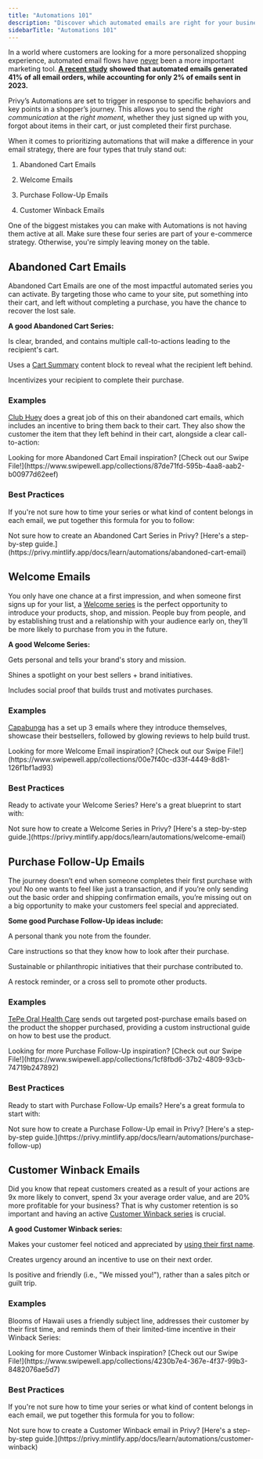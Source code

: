 ```yaml
---
title: "Automations 101"
description: "Discover which automated emails are right for your business."
sidebarTitle: "Automations 101"
---
```


In a world where customers are looking for a more personalized shopping experience, automated email flows have <u>never</u> been a more important marketing tool. [**<u>A recent study</u>**](https://www.omnisend.com/wp-content/uploads/2024/02/2023-email-sms-and-push-report.pdf) **showed that automated emails generated 41% of all email orders, while accounting for only 2% of emails sent in 2023.**  

Privy’s Automations are set to trigger in response to specific behaviors and key points in a shopper’s journey. This allows you to send the *right communication* at the *right moment*, whether they just signed up with you, forgot about items in their cart, or just completed their first purchase. 

When it comes to prioritizing automations that will make a difference in your email strategy, there are four types that truly stand out:

1. Abandoned Cart Emails

2. Welcome Emails

3. Purchase Follow-Up Emails

4. Customer Winback Emails

<Note>
  One of the biggest mistakes you can make with Automations is not having them active at all. Make sure these four series are part of your e-commerce strategy. Otherwise, you're simply leaving money on the table.
</Note>

## Abandoned Cart Emails

Abandoned Cart Emails are one of the most impactful automated series you can activate. By targeting those who came to your site, put something into their cart, and left without completing a purchase, you have the chance to recover the lost sale.

**A good Abandoned Cart Series:**

<Icon icon="sparkles" /> Is clear, branded, and contains multiple call-to-actions leading to the recipient's cart.

<Icon icon="cart-shopping" /> Uses a [Cart Summary](https://privy.mintlify.app/docs/learn/automations/abandoned-cart-email#customize-your-templates:~:text=By%20default%2C%20your%20templates%20will%20include%20a%20Cart%20Summary%2C%20which%20will%20reveal%20each%20product%20in%20your%20customer%E2%80%99s%20cart%2C%20as%20well%20as%20Call%2DTo%2DActions%20leading%20directly%20to%20your%20customer%E2%80%99s%20cart%20URL.) content block to reveal what the recipient left behind.

<Icon icon="percent" /> Incentivizes your recipient to complete their purchase.

### Examples

[Club Huey](https://clubhuey.com/) does a great job of this on their abandoned cart emails, which includes an incentive to bring them back to their cart. They also show the customer the item that they left behind in their cart, alongside a clear call-to-action:



<Tip>
  Looking for more Abandoned Cart Email inspiration? [Check out our Swipe File!](https://www.swipewell.app/collections/87de71fd-595b-4aa8-aab2-b00977d62eef)
</Tip>

### Best Practices

If you're not sure how to time your series or what kind of content belongs in each email, we put together this formula for you to follow:



<Tip>
  Not sure how to create an Abandoned Cart Series in Privy? [Here's a step-by-step guide.](https://privy.mintlify.app/docs/learn/automations/abandoned-cart-email)
</Tip>

## Welcome Emails

You only have one chance at a first impression, and when someone first signs up for your list, a [Welcome series](https://privy.mintlify.app/docs/learn/automations/welcome-email) is the perfect opportunity to introduce your products, shop, and mission. People buy from people, and by establishing trust and a relationship with your audience early on, they’ll be more likely to purchase from you in the future.&#x20;

**A good Welcome Series:**

<Icon icon="hand-holding-heart" /> Gets personal and tells your brand's story and mission.

<Icon icon="trophy-star" /> Shines a spotlight on your best sellers + brand initiatives.

<Icon icon="stars" /> Includes social proof that builds trust and motivates purchases.

### Examples

[Capabunga](http://capabunga.com/) has a set up 3 emails where they introduce themselves, showcase their bestsellers, followed by glowing reviews to help build trust.



<Tip>
  Looking for more Welcome Email inspiration? [Check out our Swipe File!](https://www.swipewell.app/collections/00e7f40c-d33f-4449-8d81-126f1bf1ad93)
</Tip>

### Best Practices

Ready to activate your Welcome Series? Here's a great blueprint to start with:



<Tip>
  Not sure how to create a Welcome Series in Privy? [Here's a step-by-step guide.](https://privy.mintlify.app/docs/learn/automations/welcome-email)
</Tip>

## Purchase Follow-Up Emails

The journey doesn’t end when someone completes their first purchase with you! No one wants to feel like just a transaction, and if you’re only sending out the basic order and shipping confirmation emails, you’re missing out on a big opportunity to make your customers feel special and appreciated.

**Some good Purchase Follow-Up ideas include:**

<Icon icon="face-smile-hearts" /> A personal thank you note from the founder.

<Icon icon="soap" /> Care instructions so that they know how to look after their purchase.

<Icon icon="leaf-heart" /> Sustainable or philanthropic initiatives that their purchase contributed to.

<Icon icon="arrows-rotate-reverse" /> A restock reminder, or a cross sell to promote other products.

### Examples

[TePe Oral Health Care](https://www.tepeusa.com/) sends out targeted post-purchase emails based on the product the shopper purchased, providing a custom instructional guide on how to best use the product.&#x20;



<Tip>
  Looking for more Purchase Follow-Up inspiration? [Check out our Swipe File!](https://www.swipewell.app/collections/1cf8fbd6-37b2-4809-93cb-74719b247892)
</Tip>

### Best Practices

Ready to start with Purchase Follow-Up emails? Here's a great formula to start with:



<Tip>
  Not sure how to create a Purchase Follow-Up email in Privy? [Here's a step-by-step guide.](https://privy.mintlify.app/docs/learn/automations/purchase-follow-up)
</Tip>

## Customer Winback Emails

Did you know that repeat customers created as a result of your actions are 9x more likely to convert, spend 3x your average order value, and are 20% more profitable for your business? That is why customer retention is so important and having an active [Customer Winback series](https://privy.mintlify.app/docs/learn/automations/customer-winback) is crucial.

**A good Customer Winback series:**

<Icon icon="face-smile-hearts" /> Makes your customer feel noticed and appreciated by [using their first name](https://privy.mintlify.app/docs/learn/content/personalization-tags#using-merge-tags).

<Icon icon="timer" /> Creates urgency around an incentive to use on their next order.

<Icon icon="hand-wave" /> Is positive and friendly (i.e., "We missed you!"), rather than a sales pitch or guilt trip.

### Examples

Blooms of Hawaii uses a friendly subject line, addresses their customer by their first time, and reminds them of their limited-time incentive in their Winback Series:



<Tip>
  Looking for more Customer Winback inspiration? [Check out our Swipe File!](https://www.swipewell.app/collections/4230b7e4-367e-4f37-99b3-8482076ae5d7)
</Tip>

### Best Practices

If you're not sure how to time your series or what kind of content belongs in each email, we put together this formula for you to follow:



<Tip>
  Not sure how to create a Customer Winback email in Privy? [Here's a step-by-step guide.](https://privy.mintlify.app/docs/learn/automations/customer-winback)
</Tip>